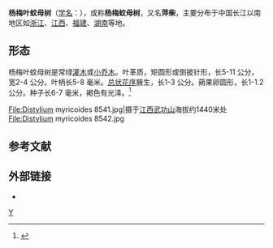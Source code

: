 {{noteTA|G1=長度單位}}
{{Speciesbox
| taxon = Distylium myricoides
| binomial_authority = Hemsl.
| image = Distylium myricoides 8543.jpg
| image_caption = 
}}
'''杨梅叶蚊母树'''（[[学名|学名]]：''{{lang|la|Distylium myricoides}}''），或称'''杨梅蚊母树'''，又名'''萍柴'''，主要分布于中国长江以南地区如[[浙江|浙江]]、[[江西|江西]]、[[福建|福建]]、[[湖南|湖南]]等地。

== 形态 ==
杨梅叶蚊母树是常绿[[灌木|灌木]]或[[小乔木|小乔木]]。叶革质，矩圆形或倒披针形，长5-11 公分，宽2-4 公分。叶柄长5-8 毫米。[[总状花序|总状花序]]腋生，长1-3 公分。蒴果卵圆形，长1-1.2 公分。种子长6-7 毫米，褐色有光泽。<ref>{{Cite web|title=中国植物志|url=http://www.cvh.org.cn/zhiwuzhi/page/35(2)/104.PDF}}{{dead link|date=2018年3月 |bot=InternetArchiveBot |fix-attempted=yes }}</ref>

<gallery>
File:Distylium myricoides 8541.jpg|摄于[[:江西|江西]][[:武功山|武功山]]海拔约1440米处
File:Distylium myricoides 8542.jpg
</gallery>

== 参考文献 ==
{{reflist}}

== 外部链接 ==
*{{CVH|Distylium myricoides}}
{{Commonscat|Distylium myricoides}}
{{Taxonbar}}

[[Category:金縷梅科|Y]]